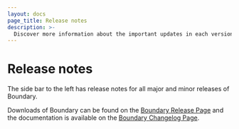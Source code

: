 ```yaml
---
layout: docs
page_title: Release notes
description: >-
  Discover more information about the important updates in each version of Boundary in the release notes.
---
```


# Release notes

The side bar to the left has release notes for all major and minor releases of Boundary.

Downloads of Boundary can be found on the [Boundary Release Page](https://github.com/hashicorp/boundary/releases/)
and the documentation is available on the [Boundary Changelog Page](https://github.com/hashicorp/boundary/blob/main/CHANGELOG.md).
